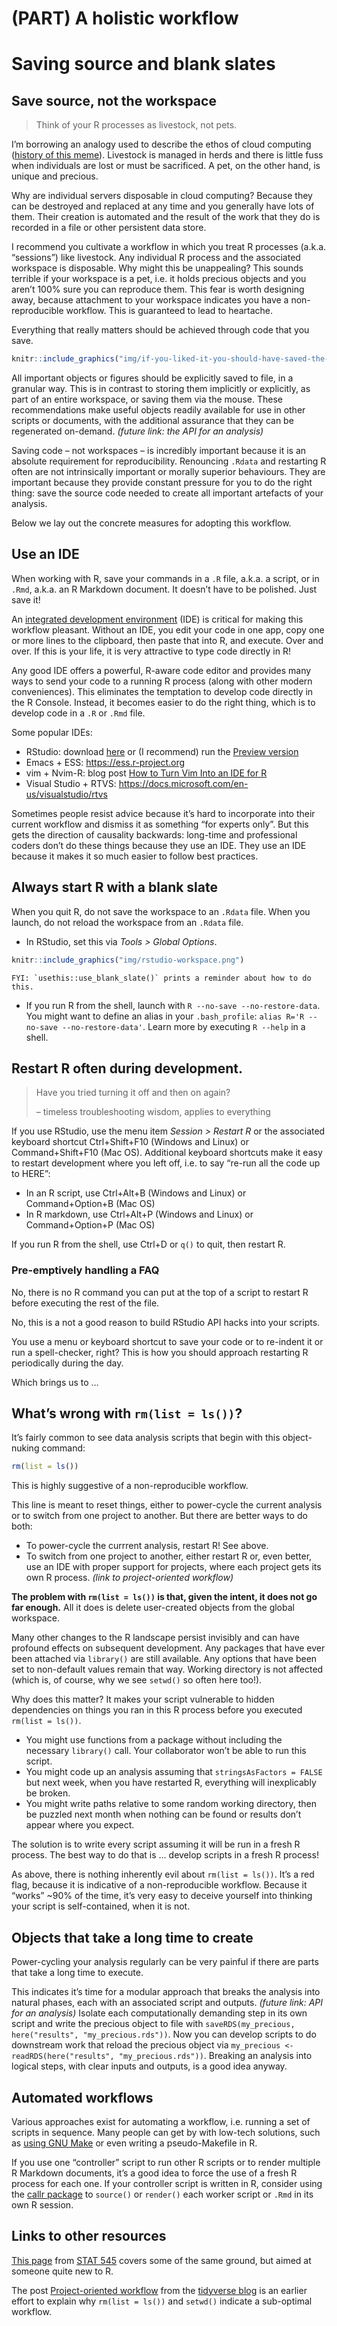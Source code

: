 # (PART) A holistic workflow {-} 

# Saving source and blank slates

## Save source, not the workspace

> Think of your R processes as livestock, not pets.

I'm borrowing an analogy used to describe the ethos of cloud computing ([history of this meme](http://cloudscaling.com/blog/cloud-computing/the-history-of-pets-vs-cattle/)). Livestock is managed in herds and there is little fuss when individuals are lost or must be sacrificed. A pet, on the other hand, is unique and precious.

Why are individual servers disposable in cloud computing? Because they can be destroyed and replaced at any time and you generally have lots of them. Their creation is automated and the result of the work that they do is recorded in a file or other persistent data store.

I recommend you cultivate a workflow in which you treat R processes (a.k.a. "sessions") like livestock. Any individual R process and the associated workspace is disposable. Why might this be unappealing? This sounds terrible if your workspace is a pet, i.e. it holds precious objects and you aren't 100% sure you can reproduce them. This fear is worth designing away, because attachment to your workspace indicates you have a non-reproducible workflow. This is guaranteed to lead to heartache.

Everything that really matters should be achieved through code that you save.
```r
knitr::include_graphics("img/if-you-liked-it-you-should-have-saved-the-source-for-it.jpg")
```
All important objects or figures should be explicitly saved to file, in a granular way. This is in contrast to storing them implicitly or explicitly, as part of an entire workspace, or saving them via the mouse. These recommendations make useful objects readily available for use in other scripts or documents, with the additional assurance that they can be regenerated on-demand. *(future link: the API for an analysis)*

Saving code -- not workspaces -- is incredibly important because it is an absolute requirement for reproducibility. Renouncing `.Rdata` and restarting R often are not intrinsically important or morally superior behaviours. They are important because they provide constant pressure for you to do the right thing: save the source code needed to create all important artefacts of your analysis.

Below we lay out the concrete measures for adopting this workflow.

## Use an IDE

When working with R, save your commands in a `.R` file, a.k.a. a script, or in `.Rmd`, a.k.a. an R Markdown document. It doesn't have to be polished. Just save it!

An [integrated development environment](https://en.wikipedia.org/wiki/Integrated_development_environment) (IDE) is critical for making this workflow pleasant. Without an IDE, you edit your code in one app, copy one or more lines to the clipboard, then paste that into R, and execute. Over and over. If this is your life, it is very attractive to type code directly in R!

Any good IDE offers a powerful, R-aware code editor and provides many ways to send your code to a running R process (along with other modern conveniences). This eliminates the temptation to develop code directly in the R Console. Instead, it becomes easier to do the right thing, which is to develop code in a `.R` or `.Rmd` file.

Some popular IDEs:

  * RStudio: download [here](https://www.rstudio.com/products/rstudio/download/#download) or (I recommend) run the [Preview version](https://www.rstudio.com/products/rstudio/download/preview/)
  * Emacs + ESS: <https://ess.r-project.org>
  * vim + Nvim-R: blog post [How to Turn Vim Into an IDE for R](https://medium.com/@kadek/turning-vim-into-an-r-ide-cd9602e8c217)
  * Visual Studio + RTVS: <https://docs.microsoft.com/en-us/visualstudio/rtvs>
  
Sometimes people resist advice because it's hard to incorporate into their current workflow and dismiss it as something "for experts only". But this gets the direction of causality backwards: long-time and professional coders don't do these things because they use an IDE. They use an IDE because it makes it so much easier to follow best practices.
  
## Always start R with a blank slate

When you quit R, do not save the workspace to an `.Rdata` file. When you launch, do not reload the workspace from an `.Rdata` file.

  * In RStudio, set this via *Tools > Global Options*.
```r
knitr::include_graphics("img/rstudio-workspace.png")
```
    FYI: `usethis::use_blank_slate()` prints a reminder about how to do this.
  * If you run R from the shell, launch with `R --no-save --no-restore-data`. You might want to define an alias in your `.bash_profile`: `alias R='R --no-save --no-restore-data'`. Learn more by executing `R --help` in a shell.
  
## Restart R often during development.

> Have you tried turning it off and then on again?
>
> -- timeless troubleshooting wisdom, applies to everything

If you use RStudio, use the menu item *Session > Restart R* or the associated keyboard shortcut Ctrl+Shift+F10 (Windows and Linux) or Command+Shift+F10 (Mac OS). Additional keyboard shortcuts make it easy to restart development where you left off, i.e. to say "re-run all the code up to HERE":

  * In an R script, use Ctrl+Alt+B (Windows and Linux) or Command+Option+B (Mac OS)
  * In R markdown, use Ctrl+Alt+P (Windows and Linux) or Command+Option+P (Mac OS)
  
If you run R from the shell, use Ctrl+D or `q()` to quit, then restart R.

### Pre-emptively handling a FAQ

No, there is no R command you can put at the top of a script to restart R before executing the rest of the file.

No, this is a not a good reason to build RStudio API hacks into your scripts.

You use a menu or keyboard shortcut to save your code or to re-indent it or run a spell-checker, right? This is how you should approach restarting R periodically during the day.

Which brings us to ...

## What's wrong with `rm(list = ls())`?

It's fairly common to see data analysis scripts that begin with this object-nuking command:

```r
rm(list = ls())
```

This is highly suggestive of a non-reproducible workflow.

This line is meant to reset things, either to power-cycle the current analysis or to switch from one project to another. But there are better ways to do both:

  * To power-cycle the currrent analysis, restart R! See above.
  * To switch from one project to another, either restart R or, even better, use an IDE with proper support for projects, where each project gets its own R process. *(link to project-oriented workflow)*

**The problem with `rm(list = ls())` is that, given the intent, it does not go far enough.** All it does is delete user-created objects from the global workspace.

Many other changes to the R landscape persist invisibly and can have profound effects on subsequent development. Any packages that have ever been attached via `library()` are still available. Any options that have been set to non-default values remain that way. Working directory is not affected (which is, of course, why we see `setwd()` so often here too!).

Why does this matter? It makes your script vulnerable to hidden dependencies on things you ran in this R process before you executed `rm(list = ls())`.

  * You might use functions from a package without including the necessary `library()` call. Your collaborator won't be able to run this script.
  * You might code up an analysis assuming that `stringsAsFactors = FALSE` but next week, when you have restarted R, everything will inexplicably be broken.
  * You might write paths relative to some random working directory, then be puzzled next month when nothing can be found or results don't appear where you expect.

The solution is to write every script assuming it will be run in a fresh R process. The best way to do that is ... develop scripts in a fresh R process! 

As above, there is nothing inherently evil about `rm(list = ls())`. It's a red flag, because it is indicative of a non-reproducible workflow. Because it "works" ~90% of the time, it's very easy to deceive yourself into thinking your script is self-contained, when it is not.

## Objects that take a long time to create

Power-cycling your analysis regularly can be very painful if there are parts that take a long time to execute.

This indicates it's time for a modular approach that breaks the analysis into natural phases, each with an associated script and outputs. *(future link: API for an analysis)* Isolate each computationally demanding step in its own script and write the precious object to file with `saveRDS(my_precious,
here("results", "my_precious.rds"))`. Now you can develop scripts to do
downstream work that reload the precious object via `my_precious <-
readRDS(here("results", "my_precious.rds"))`. Breaking an analysis into logical steps, with clear inputs and outputs, is a good idea anyway.

## Automated workflows

Various approaches exist for automating a workflow, i.e. running a set of scripts in sequence. Many people can get by with low-tech solutions, such as [using GNU Make](http://kbroman.org/minimal_make/) or even writing a pseudo-Makefile in R.

If you use one "controller" script to run other R scripts or to render multiple R Markdown documents, it's a good idea to force the use of a fresh R process for each one. If your controller script is written in R, consider using the [callr package](https://callr.r-lib.org) to `source()` or `render()` each worker script or `.Rmd` in its own R session.

## Links to other resources

[This page](http://stat545.com/block002_hello-r-workspace-wd-project.html) from [STAT 545](http://stat545.com/topics.html) covers some of the same ground, but aimed at someone quite new to R.

The post [Project-oriented workflow
](https://www.tidyverse.org/articles/2017/12/workflow-vs-script/) from the [tidyverse blog](https://www.tidyverse.org/articles/) is an earlier effort to explain why `rm(list = ls())` and `setwd()` indicate a sub-optimal workflow.
